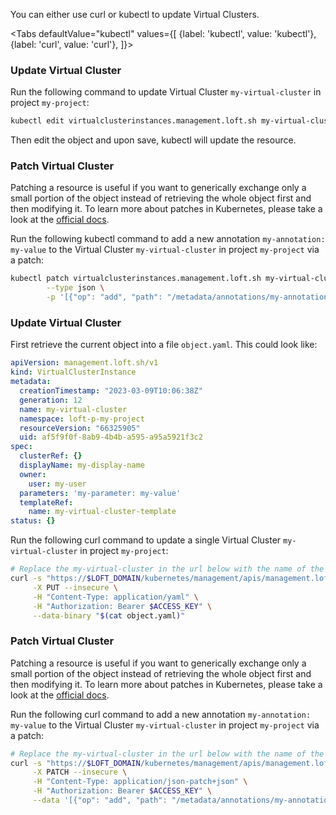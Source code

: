 

You can either use curl or kubectl to update Virtual Clusters.

<Tabs
    defaultValue="kubectl"
    values={[
      {label: 'kubectl', value: 'kubectl'},
      {label: 'curl', value: 'curl'},
    ]}>
  <TabItem value="kubectl">


### Update Virtual Cluster

Run the following command to update Virtual Cluster `my-virtual-cluster` in project `my-project`:
```bash
kubectl edit virtualclusterinstances.management.loft.sh my-virtual-cluster -n loft-p-my-project
```

Then edit the object and upon save, kubectl will update the resource.

### Patch Virtual Cluster

Patching a resource is useful if you want to generically exchange only a small portion of the object instead of retrieving the whole object first and then modifying it.
To learn more about patches in Kubernetes, please take a look at the [official docs](https://kubernetes.io/docs/tasks/manage-kubernetes-objects/update-api-object-kubectl-patch/#use-a-json-merge-patch-to-update-a-deployment).

Run the following kubectl command to add a new annotation `my-annotation: my-value` to the Virtual Cluster `my-virtual-cluster` in project `my-project` via a patch:
```bash
kubectl patch virtualclusterinstances.management.loft.sh my-virtual-cluster -n loft-p-my-project \
        --type json \
        -p '[{"op": "add", "path": "/metadata/annotations/my-annotation", "value": "my-value"}]'
```


  </TabItem>
  <TabItem value="curl">


### Update Virtual Cluster

First retrieve the current object into a file `object.yaml`. This could look like:
```yaml
apiVersion: management.loft.sh/v1
kind: VirtualClusterInstance
metadata:
  creationTimestamp: "2023-03-09T10:06:38Z"
  generation: 12
  name: my-virtual-cluster
  namespace: loft-p-my-project
  resourceVersion: "66325905"
  uid: af5f9f0f-8ab9-4b4b-a595-a95a5921f3c2
spec:
  clusterRef: {}
  displayName: my-display-name
  owner:
    user: my-user
  parameters: 'my-parameter: my-value'
  templateRef:
    name: my-virtual-cluster-template
status: {}

```

Run the following curl command to update a single Virtual Cluster `my-virtual-cluster` in project `my-project`:
```bash
# Replace the my-virtual-cluster in the url below with the name of the Virtual Cluster you want to update
curl -s "https://$LOFT_DOMAIN/kubernetes/management/apis/management.loft.sh/v1/namespaces/loft-p-my-project/virtualclusterinstances/my-virtual-cluster" \
     -X PUT --insecure \
     -H "Content-Type: application/yaml" \
     -H "Authorization: Bearer $ACCESS_KEY" \
     --data-binary "$(cat object.yaml)"
```

### Patch Virtual Cluster

Patching a resource is useful if you want to generically exchange only a small portion of the object instead of retrieving the whole object first and then modifying it.
To learn more about patches in Kubernetes, please take a look at the [official docs](https://kubernetes.io/docs/tasks/manage-kubernetes-objects/update-api-object-kubectl-patch/#use-a-json-merge-patch-to-update-a-deployment).

Run the following curl command to add a new annotation `my-annotation: my-value` to the Virtual Cluster `my-virtual-cluster` in project `my-project` via a patch:
```bash
# Replace the my-virtual-cluster in the url below with the name of the Virtual Cluster you want to update
curl -s "https://$LOFT_DOMAIN/kubernetes/management/apis/management.loft.sh/v1/namespaces/loft-p-my-project/virtualclusterinstances/my-virtual-cluster" \
     -X PATCH --insecure \
     -H "Content-Type: application/json-patch+json" \
     -H "Authorization: Bearer $ACCESS_KEY" \
     --data '[{"op": "add", "path": "/metadata/annotations/my-annotation", "value": "my-value"}]'
```


  </TabItem>
</Tabs>
